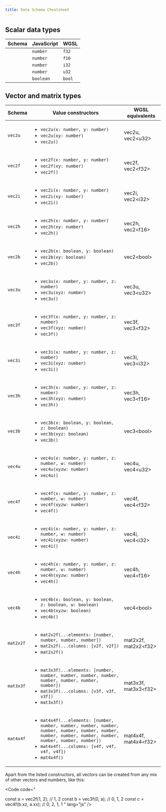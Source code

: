 ```yaml
---
title: Data Schema Cheatsheet
---
```


## Scalar data types


| Schema | JavaScript | WGSL |
| --- | --- | --- |
| <Code code="import { f32 } from 'typegpu/data';" lang="js" />  | `number`  | `f32`  |
| <Code code="import { f16 } from 'typegpu/data';" lang="js" />  | `number`  | `f16`  |
| <Code code="import { i32 } from 'typegpu/data';" lang="js" />  | `number`  | `i32`  |
| <Code code="import { u32 } from 'typegpu/data';" lang="js" />  | `number`  | `u32`  |
| <Code code="import { bool } from 'typegpu/data';" lang="js" /> | `boolean` | `bool` |

## Vector and matrix types

| Schema | Value constructors | WGSL equivalents |
| --- | --- | --- |
| `vec2u` | <ul><li>`vec2u(x: number, y: number)`</li> <li>`vec2u(xy: number)`</li> <li>`vec2u()`</li></ul> | vec2u, vec2\<u32\> |
| `vec2f` | <ul><li>`vec2f(x: number, y: number)`</li> <li>`vec2f(xy: number)`</li> <li>`vec2f()`</li></ul> | vec2f, vec2\<f32\> |
| `vec2i` | <ul><li>`vec2i(x: number, y: number)`</li> <li>`vec2i(xy: number)`</li> <li>`vec2i()`</li></ul> | vec2i, vec2\<i32\> |
| `vec2h` | <ul><li>`vec2h(x: number, y: number)`</li> <li>`vec2h(xy: number)`</li> <li>`vec2h()`</li></ul> | vec2h, vec2\<f16\> |
| `vec2b` | <ul><li>`vec2b(x: boolean, y: boolean)`</li> <li>`vec2b(xy: boolean)`</li> <li>`vec2b()`</li></ul> | vec2\<bool\> |
| `vec3u` | <ul><li>`vec3u(x: number, y: number, z: number)`</li> <li>`vec3u(xyz: number)`</li> <li>`vec3u()`</li></ul>  | vec3u, vec3\<u32\> |
| `vec3f` | <ul><li>`vec3f(x: number, y: number, z: number)`</li> <li>`vec3f(xyz: number)`</li> <li>`vec3f()`</li></ul>  | vec3f, vec3\<f32\> |
| `vec3i` | <ul><li>`vec3i(x: number, y: number, z: number)`</li> <li>`vec3i(xyz: number)`</li> <li>`vec3i()`</li></ul>  | vec3i, vec3\<i32\> |
| `vec3h` | <ul><li>`vec3h(x: number, y: number, z: number)`</li> <li>`vec3h(xyz: number)`</li> <li>`vec3h()`</li></ul>  | vec3h, vec3\<f16\> |
| `vec3b` | <ul><li>`vec3b(x: boolean, y: boolean, z: boolean)`</li> <li>`vec3b(xyz: boolean)`</li> <li>`vec3b()`</li></ul>  | vec3\<bool\> |
| `vec4u` | <ul><li>`vec4u(x: number, y: number, z: number, w: number)`</li> <li>`vec4u(xyzw: number)`</li> <li>`vec4u()`</li></ul>  | vec4u, vec4\<u32\> |
| `vec4f` | <ul><li>`vec4f(x: number, y: number, z: number, w: number)`</li> <li>`vec4f(xyzw: number)`</li> <li>`vec4f()`</li></ul>  | vec4f, vec4\<f32\> |
| `vec4i` | <ul><li>`vec4i(x: number, y: number, z: number, w: number)`</li> <li>`vec4i(xyzw: number)`</li> <li>`vec4i()`</li></ul>  | vec4i, vec4\<i32\> |
| `vec4h` | <ul><li>`vec4h(x: number, y: number, z: number, w: number)`</li> <li>`vec4h(xyzw: number)`</li> <li>`vec4h()`</li></ul>  | vec4h, vec4\<f16\> |
| `vec4b` | <ul><li>`vec4b(x: boolean, y: boolean, z: boolean, w: boolean)`</li> <li>`vec4b(xyzw: boolean)`</li> <li>`vec4b()`</li></ul>  | vec4\<bool\> |
| `mat2x2f` | <ul><li>`mat2x2f(...elements: [number, number, number, number])`</li> <li>`mat2x2f(...columns: [v2f, v2f])`</li> <li>`mat2x2f()`</li></ul>  | mat2x2f, mat2x2\<f32\> |
| `mat3x3f` | <ul><li>`mat3x3f(...elements: [number, number, number, number, number, number, number, number, number])`</li> <li>`mat3x3f(...columns: [v3f, v3f, v3f])`</li> <li>`mat3x3f()`</li></ul>  | mat3x3f, mat3x3\<f32\> |
| `mat4x4f` | <ul><li>`mat4x4f(...elements: [number, number, number, number, number, number, number, number, number, number, number, number, number, number, number, number])`</li> <li>`mat4x4f(...columns: [v4f, v4f, v4f, v4f])`</li> <li>`mat4x4f()`</li></ul>  | mat4x4f, mat4x4\<f32\> |

Apart from the listed constructors, all vectors can be created from any mix of other vectors and numbers, like this:

<Code code="

const a = vec2f(1, 2);  // 1, 2
const b = vec3f(0, a);  // 0, 1, 2
const c = vec4f(b.xz, a.xx);  // 0, 2, 1, 1 
" lang="js" />
